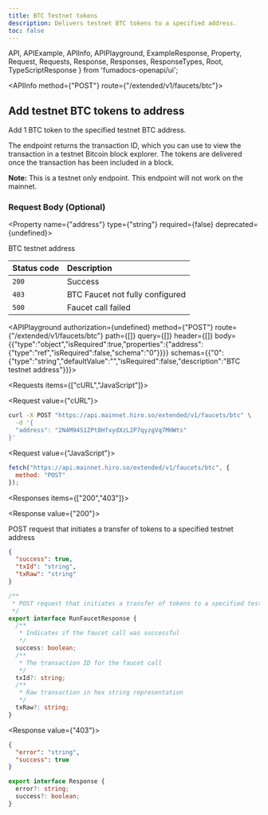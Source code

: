 ```yaml
---
title: BTC Testnet tokens
description: Delivers testnet BTC tokens to a specified address.
toc: false
---
```


  API,
  APIExample,
  APIInfo,
  APIPlayground,
  ExampleResponse,
  Property,
  Request,
  Requests,
  Response,
  Responses,
  ResponseTypes,
  Root,
  TypeScriptResponse
} from 'fumadocs-openapi/ui';

<Root>

<API>

<APIInfo method={"POST"} route={"/extended/v1/faucets/btc"}>

## Add testnet BTC tokens to address

Add 1 BTC token to the specified testnet BTC address.

The endpoint returns the transaction ID, which you can use to view the transaction in a testnet Bitcoin block
explorer. The tokens are delivered once the transaction has been included in a block.

**Note:** This is a testnet only endpoint. This endpoint will not work on the mainnet.


### Request Body (Optional)

<Property name={"address"} type={"string"} required={false} deprecated={undefined}>

BTC testnet address

</Property>

| Status code | Description |
| :------ | :------ |
| `200` | Success |
| `403` | BTC Faucet not fully configured |
| `500` | Faucet call failed |

<APIPlayground authorization={undefined} method={"POST"} route={"/extended/v1/faucets/btc"} path={[]} query={[]} header={[]} body={{"type":"object","isRequired":true,"properties":{"address":{"type":"ref","isRequired":false,"schema":"0"}}}} schemas={{"0":{"type":"string","defaultValue":"","isRequired":false,"description":"BTC testnet address"}}}>

</APIPlayground>

</APIInfo>

<APIExample>

<Requests items={["cURL","JavaScript"]}>

<Request value={"cURL"}>

```bash
curl -X POST "https://api.mainnet.hiro.so/extended/v1/faucets/btc" \
  -d '{
  "address": "2N4M94S1ZPt8HfxydXzL2P7qyzgVq7MHWts"
}'
```

</Request>

<Request value={"JavaScript"}>

```js
fetch("https://api.mainnet.hiro.so/extended/v1/faucets/btc", {
  method: "POST"
});
```

</Request>

</Requests>

<Responses items={["200","403"]}>

<Response value={"200"}>

POST request that initiates a transfer of tokens to a specified testnet address

<ResponseTypes>

<ExampleResponse>

```json
{
  "success": true,
  "txId": "string",
  "txRaw": "string"
}
```

</ExampleResponse>

<TypeScriptResponse>

```ts
/**
 * POST request that initiates a transfer of tokens to a specified testnet address
 */
export interface RunFaucetResponse {
  /**
   * Indicates if the faucet call was successful
   */
  success: boolean;
  /**
   * The transaction ID for the faucet call
   */
  txId?: string;
  /**
   * Raw transaction in hex string representation
   */
  txRaw?: string;
}
```

</TypeScriptResponse>

</ResponseTypes>

</Response>

<Response value={"403"}>

<ResponseTypes>

<ExampleResponse>

```json
{
  "error": "string",
  "success": true
}
```

</ExampleResponse>

<TypeScriptResponse>

```ts
export interface Response {
  error?: string;
  success?: boolean;
}
```

</TypeScriptResponse>

</ResponseTypes>

</Response>

</Responses>

</APIExample>

</API>

</Root>
